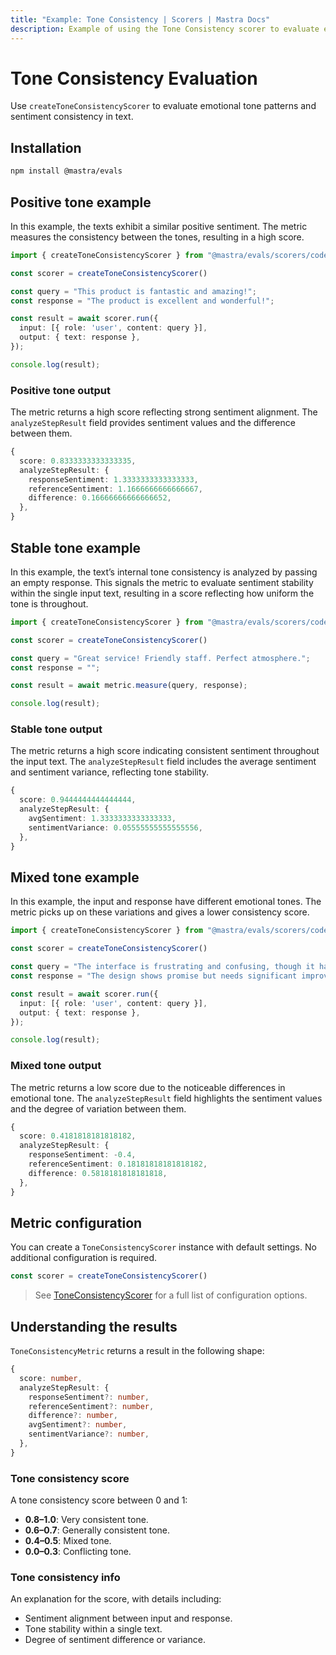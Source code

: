 ```yaml
---
title: "Example: Tone Consistency | Scorers | Mastra Docs"
description: Example of using the Tone Consistency scorer to evaluate emotional tone patterns and sentiment consistency in text.
---
```



# Tone Consistency Evaluation

Use `createToneConsistencyScorer` to evaluate emotional tone patterns and sentiment consistency in text.

## Installation

```bash copy
npm install @mastra/evals
```

## Positive tone example

In this example, the texts exhibit a similar positive sentiment. The metric measures the consistency between the tones, resulting in a high score.

```typescript filename="src/example-positive-tone.ts" showLineNumbers copy
import { createToneConsistencyScorer } from "@mastra/evals/scorers/code";

const scorer = createToneConsistencyScorer()

const query = "This product is fantastic and amazing!";
const response = "The product is excellent and wonderful!";

const result = await scorer.run({
  input: [{ role: 'user', content: query }],
  output: { text: response },
});

console.log(result);
```

### Positive tone output

The metric returns a high score reflecting strong sentiment alignment. The `analyzeStepResult` field provides sentiment values and the difference between them.

```typescript
{
  score: 0.8333333333333335,
  analyzeStepResult: {
    responseSentiment: 1.3333333333333333,
    referenceSentiment: 1.1666666666666667,
    difference: 0.16666666666666652,
  },
}
```

## Stable tone example

In this example, the text’s internal tone consistency is analyzed by passing an empty response. This signals the metric to evaluate sentiment stability within the single input text, resulting in a score reflecting how uniform the tone is throughout.

```typescript filename="src/example-stable-tone.ts" showLineNumbers copy
import { createToneConsistencyScorer } from "@mastra/evals/scorers/code";

const scorer = createToneConsistencyScorer()

const query = "Great service! Friendly staff. Perfect atmosphere.";
const response = "";

const result = await metric.measure(query, response);

console.log(result);
```

### Stable tone output

The metric returns a high score indicating consistent sentiment throughout the input text. The `analyzeStepResult` field includes the average sentiment and sentiment variance, reflecting tone stability.

```typescript
{
  score: 0.9444444444444444,
  analyzeStepResult: {
    avgSentiment: 1.3333333333333333,
    sentimentVariance: 0.05555555555555556,
  },
}
```

## Mixed tone example

In this example, the input and response have different emotional tones. The metric picks up on these variations and gives a lower consistency score.

```typescript filename="src/example-mixed-tone.ts" showLineNumbers copy
import { createToneConsistencyScorer } from "@mastra/evals/scorers/code";

const scorer = createToneConsistencyScorer()

const query = "The interface is frustrating and confusing, though it has potential.";
const response = "The design shows promise but needs significant improvements to be usable.";

const result = await scorer.run({
  input: [{ role: 'user', content: query }],
  output: { text: response },
});

console.log(result);
```

### Mixed tone output

The metric returns a low score due to the noticeable differences in emotional tone. The `analyzeStepResult` field highlights the sentiment values and the degree of variation between them.

```typescript
{
  score: 0.4181818181818182,
  analyzeStepResult: {
    responseSentiment: -0.4,
    referenceSentiment: 0.18181818181818182,
    difference: 0.5818181818181818,
  },
}
```

## Metric configuration

You can create a `ToneConsistencyScorer` instance with default settings. No additional configuration is required.

```typescript
const scorer = createToneConsistencyScorer()
```

> See [ToneConsistencyScorer](/reference/scorers/tone-consistency.mdx) for a full list of configuration options.


## Understanding the results

`ToneConsistencyMetric` returns a result in the following shape:

```typescript
{
  score: number,
  analyzeStepResult: {
    responseSentiment?: number,
    referenceSentiment?: number,
    difference?: number,
    avgSentiment?: number,
    sentimentVariance?: number,
  },
}
```
### Tone consistency score

A tone consistency score between 0 and 1:

- **0.8–1.0**: Very consistent tone.
- **0.6–0.7**: Generally consistent tone.
- **0.4–0.5**: Mixed tone.
- **0.0–0.3**: Conflicting tone.

### Tone consistency info

An explanation for the score, with details including:

- Sentiment alignment between input and response.
- Tone stability within a single text.
- Degree of sentiment difference or variance.

<GithubLink
  marginTop='mt-16'
  link="https://github.com/mastra-ai/mastra/blob/main/examples/basics/scorers/tone-consistency"
/>
